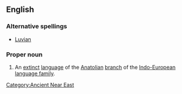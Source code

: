 ==English==

===Alternative spellings===
{{wikipedia}}
*[[Luvian]]

===Proper noun===
{{en-proper noun}}

# {{historic}} An [[extinct]] [[language]] of the [[Anatolian]] [[branch]] of the [[Indo-European]] [[language family]].

[[Category:Ancient Near East]]